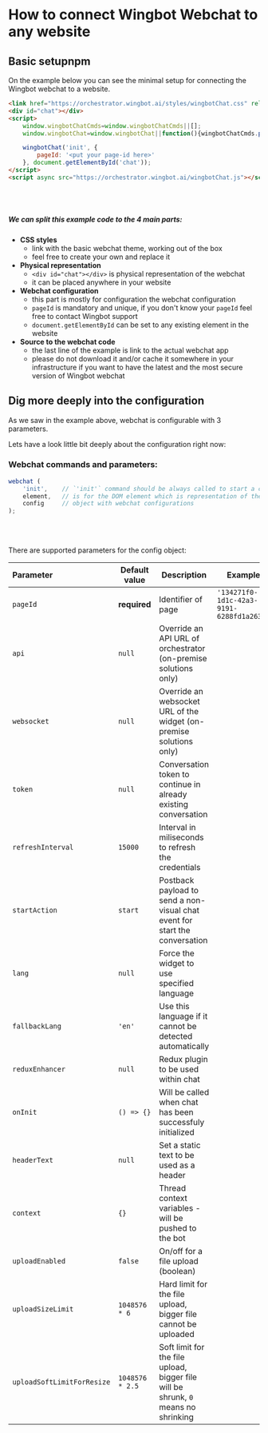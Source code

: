 

# How to connect Wingbot Webchat to any website


## Basic setupnpm

On the example below you can see the minimal setup for connecting the Wingbot webchat to a website.

```html
<link href="https://orchestrator.wingbot.ai/styles/wingbotChat.css" rel='stylesheet' type='text/css'>
<div id="chat"></div>
<script>
    window.wingbotChatCmds=window.wingbotChatCmds||[];
    window.wingbotChat=window.wingbotChat||function(){wingbotChatCmds.push(arguments)}

    wingbotChat('init', {
        pageId: '<put your page-id here>'
    }, document.getElementById('chat'));
</script>
<script async src="https://orchestrator.wingbot.ai/wingbotChat.js"></script>
```

<br />
<br />

##### We can split this example code to the 4 main parts:

- **CSS styles**
    - link with the basic webchat theme, working out of the box
    - feel free to create your own and replace it
- **Physical representation**
    - `<div id="chat"></div>` is physical representation of the webchat
    - it can be placed anywhere in your website
- **Webchat configuration**
    - this part is mostly for configuration the webchat configuration
    - `pageId` is mandatory and unique, if you don't know your `pageId` feel free to contact Wingbot support
    - `document.getElementById` can be set to any existing element in the website
- **Source to the webchat code**
    - the last line of the example is link to the actual webchat app
    - please do not download it and/or cache it somewhere in your infrastructure if you want to have the latest and the most secure version of Wingbot webchat


## Dig more deeply into the configuration

As we saw in the example above, webchat is configurable with 3 parameters.

Lets have a look little bit deeply about the configuration right now:

### Webchat commands and parameters:


```Javascript
webchat (
    'init',    // `'init'` command should be always called to start a chat
    element,   // is for the DOM element which is representation of the chat on the page
    config     // object with webchat configurations
);

```
<br />
<br />

There are supported parameters for the config object:


| Parameter |  Default value | Description | Example |
|:-----------|------------|-------------|---------|
|`pageId`|**required**|Identifier of page|`'134271f0-1d1c-42a3-9191-6288fd1a263b'`|
|`api`|`null`|Override an API URL of orchestrator (on-premise solutions only)||
|`websocket`|`null`|Override an websocket URL of the widget (on-premise solutions only)||
|`token`|`null`|Conversation token to continue in already existing conversation||
|`refreshInterval`|`15000`|Interval in miliseconds to refresh the credentials||
|`startAction`|`start`|Postback payload to send a non-visual chat event for start the conversation||
|`lang`|`null`|Force the widget to use specified language||
|`fallbackLang`|`'en'`|Use this language if it cannot be detected automatically||
|`reduxEnhancer`|`null`|Redux plugin to be used within chat||
|`onInit`|`() => {}`|Will be called when chat has been successfuly initialized||
|`headerText`|`null`|Set a static text to be used as a header||
|`context`|`{}`|Thread context variables - will be pushed to the bot||
|`uploadEnabled`|`false`|On/off for a file upload (boolean)|
|`uploadSizeLimit`|`1048576 * 6`|Hard limit for the file upload, bigger file cannot be uploaded|
|`uploadSoftLimitForResize`|`1048576 * 2.5`|Soft limit for the file upload, bigger file will be shrunk, `0` means no shrinking|